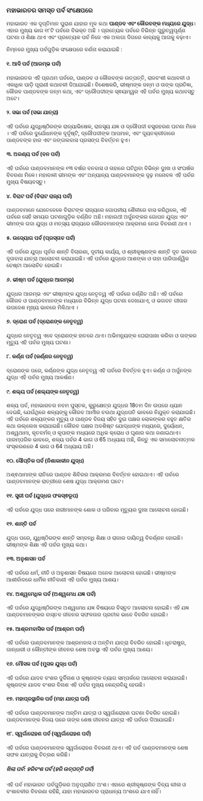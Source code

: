 ### ମହାଭାରତର ସମସ୍ତ ପର୍ବ ସଂକ୍ଷେପରେ 

ମହାଭାରତ ଏକ ଦୃପ୍ତିମାନ ପୁରାଣ ଯାହାର ମୂଳ କଥା **ପାଣ୍ଡବ ଏବଂ କୌରବଙ୍କ ମଧ୍ୟରେ ଯୁଦ୍ଧ**। ଏହାର ମୁଖ୍ୟ ଭାଗ ୧୮ଟି ପର୍ବରେ ବିଭକ୍ତ ଅଛି । ପ୍ରତ୍ୟେକ ପର୍ବରେ ବିଭିନ୍ନ ଗୁରୁତ୍ୱପୂର୍ଣ୍ଣ ଘଟଣା ଓ ଶିକ୍ଷା ଥାଏ ଏବଂ ପ୍ରତ୍ୟେକ ପର୍ବ ନିଜେ ଏକ ଅଲଗା ଦିଗରେ କାବ୍ୟକୁ ଆଗକୁ ବଢ଼ାଏ। 

ନିମ୍ନରେ ମୁଖ୍ୟ ପର୍ବଗୁଡ଼ିକ ସଂକ୍ଷେପରେ ବର୍ଣନା କରାଯାଇଛି :

#### ୧. ଆଦି ପର୍ବ (ଆରମ୍ଭ ପର୍ବ)
ମହାଭାରତର ଏହି ପ୍ରଥମ ପର୍ବରେ, ପାଣ୍ଡବ ଓ କୌରବଙ୍କ ଉତ୍ପତ୍ତି, ରାଜବଂଶୀ କଥାବଳୀ ଓ ଏକାଧିକ ପାଡ଼ି ପୂରାଣୀ କଥାବଳୀ ଦିଆଯାଇଛି। ବିଶେଷକରି, ଭୀଷ୍ମଙ୍କ ଜନ୍ମ ଓ ତାଙ୍କ ପ୍ରତିଜ୍ଞା, କୌରବ ପାଣ୍ଡବଙ୍କ ଜନ୍ମ କଥା, ଏବଂ ଦ୍ରୌପଦୀଙ୍କ ସ୍ଵୟମ୍ୱର ଏହି ପର୍ବର ମୁଖ୍ୟ କଥାବସ୍ତୁ ଅଟେ।

#### ୨. ସଭା ପର୍ବ (ସଭା ଯାତ୍ରା)
ଏହି ପର୍ବରେ ଯୁଦ୍ଧିଷ୍ଠିରଙ୍କ ରାଜ୍ୟାଭିଷେକ, ରାଜସୂୟ ଯଜ୍ଞ ଓ ଦ୍ରୌପଦୀ ବସ୍ତ୍ରହରଣ ଘଟଣା ମିଳେ । ଏହି ପର୍ବରେ ଦୁର୍ଯୋଧନଙ୍କ ଦୂର୍ଦୃଷ୍ଟି, ଦ୍ରୌପଦୀଙ୍କ ଆପମାନ, ଏବଂ ଦ୍ୟୂତକ୍ରୀଡାରେ ପାଣ୍ଡବଙ୍କ ହାର ଏବଂ ଜଙ୍ଗଲବାସ ପ୍ରସଙ୍ଗ ବିବର୍ତ୍ତନ ହୁଏ।

#### ୩. ଅରଣ୍ୟ ପର୍ବ (ବନ ପର୍ବ)
ଏହି ପର୍ବରେ ପାଣ୍ଡବମାନଙ୍କ ୧୩ ବର୍ଷର ବନବାସ ଓ ତାହାରେ ଘଟିଥିବା ବିଭିନ୍ନ ଦୁଃଖ ଓ ସଂଘର୍ଷର ବିବରଣା ମିଳେ। ମହାବାଳୀ ଭୀମଙ୍କ ଏବଂ ଅନ୍ୟାନ୍ୟ ପାଣ୍ଡବମାନଙ୍କ ଦୃଢ଼ ମନୋବଳ ଏହି ପର୍ବର ମୁଖ୍ୟ ବିଷୟବସ୍ତୁ।

#### ୪. ବିରାଟ ପର୍ବ (ବିରାଟ ରାଜ୍ୟ ପର୍ବ)
ପାଣ୍ଡବମାନେ ଯେତେବେଳେ ବିରାଟଙ୍କ ରାଜ୍ୟରେ ଗୋପନୀୟ ଶୈଳୀରେ ବାସ କରିଥିଲେ, ଏହି ପର୍ବରେ ସେହି ସମୟର ଘଟଣାଗୁଡ଼ିକ ବର୍ଣ୍ଣିତ ଅଛି। ମହାରଥୀ ଅର୍ଜୁନଙ୍କର ଗୋପନ ଯୁଦ୍ଧ ଏବଂ ଭୀମଙ୍କ ଗଦା ଯୁଦ୍ଧ ଓ ମତ୍ସ୍ୟ ରାଜ୍ୟରେ କୌରବମାନଙ୍କ ଆକ୍ରମଣ ନେଇ ବିବରଣୀ ଥାଏ ।

#### ୫. ଉଦ୍ୟୋଗ ପର୍ବ (ପ୍ରସ୍ତାବ ପର୍ବ)

ଏହି ପର୍ବରେ ଯୁଦ୍ଧ ପୂର୍ବର ଶାନ୍ତି ବିଚାରଣା, ଦୂତୀୟ କାର୍ଯ୍ୟ, ଓ ଶ୍ରୀକୃଷ୍ଣଙ୍କ ଶାନ୍ତି ଦୂତ ଭାବରେ ଦୂତାବାସ ଯାତ୍ରା ଆଲୋଚନା କରାଯାଇଛି। ଏହି ପର୍ବରେ ଯୁଦ୍ଧର ଆଶଙ୍କା ଓ ତାହା ପାରିପାର୍ଶ୍ୱିକ ଚେଷ୍ଟା ଆଲୋଚିତ ହୋଇଛି।

#### ୬. ଭୀଷ୍ମ ପର୍ବ (ଯୁଦ୍ଧର ଆରମ୍ଭ)
ଯୁଦ୍ଧର ଆରମ୍ଭ ଏବଂ ଭୀଷ୍ମଙ୍କ ଯୁଦ୍ଧ ନେତୃତ୍ୱ ଏହି ପର୍ବରେ ବର୍ଣ୍ଣିତ ଅଛି। ଏହି ପର୍ବରେ କୌରବ ଓ ପାଣ୍ଡବମାନଙ୍କ ମଧ୍ୟରେ ବିଭିନ୍ନ ଯୁଦ୍ଧ ଘଟଣା ଦେଖାଯାଏ, ଓ ଭଗବତ ଗୀତାର ଉପଦେଶ ମୂଖ୍ୟ ଭାବରେ ମିଳିଥାଏ ।

#### ୭. ଦ୍ରୋଣ ପର୍ବ (ଦ୍ରୋଣଙ୍କ ନେତୃତ୍ୱ)
ଯୁଦ୍ଧର ନେତୃତ୍ୱ ଏବେ ଦ୍ରୋଣଙ୍କ ହାତରେ ଥାଏ। ଅଭିମନ୍ୟୁଙ୍କ ଘେରାପାଖା କରିବା ଓ ତାଙ୍କର ମୃତ୍ୟୁ ଏହି ପର୍ବର ମୁଖ୍ୟ ଘଟଣା।

#### ୮. କର୍ଣ୍ଣ ପର୍ବ (କର୍ଣ୍ଣର ନେତୃତ୍ୱ)
ଦ୍ରୋଣଙ୍କ ପରେ, କର୍ଣ୍ଣଙ୍କ ଯୁଦ୍ଧ ନେତୃତ୍ୱ ଏହି ପର୍ବରେ ବିବର୍ତ୍ତନ ହୁଏ। କର୍ଣ୍ଣ ଓ ଅର୍ଜୁନଙ୍କ ଯୁଦ୍ଧ ଏହି ପର୍ବର ମୁଖ୍ୟ ଆକର୍ଷଣ।

#### ୯. ଶଲ୍ୟ ପର୍ବ (ଶଲ୍ୟଙ୍କ ନେତୃତ୍ୱ)
ଶଳ୍ୟ ପର୍ବ, ମହାଭାରତର ନବମ ପୁସ୍ତକ, କୁରୁକ୍ଷେତ୍ର ଯୁଦ୍ଧର 18ତମ ଦିନ ଉପରେ ଧ୍ୟାନ ଦେଇଛି, ଯେଉଁଥିରେ ଶଳ୍ୟଙ୍କୁ କୌରବ ଆର୍ମୀର ଚଉଥା ଯୁଦ୍ଧପତି ଭାବରେ ନିଯୁକ୍ତ କରାଯାଇଛି। ଏହି ପର୍ବରେ ଶଳ୍ୟଙ୍କର ମୃତ୍ୟୁ ଓ ପାଣ୍ଡବ ବିଜୟ ସହିତ ଦୁଇ ପକ୍ଷର ଲୋକଙ୍କର ବହୁତ କ୍ଷତିର କଥା ଉଲ୍ଲେଖ କରାଯାଇଛି। କୌରବ ପକ୍ଷର ଅବଶିଷ୍ଟ ଯୋଦ୍ଧାଙ୍କ ମଧ୍ୟରେ, ଦୁର୍ୟୋଧନ, ଅଶ୍ୱଥାମା, କୃତବର୍ମନ୍ ଓ କୃପାଙ୍କ ମଧ୍ୟରେ ଅଧିକ କ୍ରୋଧ ଓ ଘୃଣାର କଥା ଜଣାଇଥାଏ। ପାରମ୍ପରିକ ଭାବରେ, ଶଳ୍ୟ ପର୍ବର 4 ଭାଗ ଓ 65 ଅଧ୍ୟାୟ ଅଛି, କିନ୍ତୁ ଏକ ସମାଲୋଚନାତ୍ମକ ସଂସ୍କରଣରେ 4 ଭାଗ ଓ 64 ଅଧ୍ୟାୟ ଅଛି।

#### ୧୦. ସୌପ୍ତିକ ପର୍ବ (ନିଶାକାଳୀନ ଯୁଦ୍ଧ)
ଅଶ୍ଵଥାମାଙ୍କ ରାତିରେ ପାଣ୍ଡବ ଶିବିରର ଆକ୍ରମଣ ବିବର୍ତ୍ତନ ହୋଇଥାଏ। ଏହି ପର୍ବରେ ପାଣ୍ଡବମାନଙ୍କ ରାତ୍ରୀରେ ଶେଷ ଯୁଦ୍ଧ ଆକ୍ରମଣ ଘଟେ।

#### ୧୧. ସ୍ତ୍ରୀ ପର୍ବ (ଯୁଦ୍ଧର ଫଳସ୍ଵରୂପ)
ଏହି ପର୍ବରେ ଯୁଦ୍ଧ ପରେ ନାରୀମାନଙ୍କ ଶୋକ ଓ ପରିବାର ମୃତ୍ୟୁର ଦୁଃଖ ଆଲୋଚନା ହୋଇଛି।

#### ୧୨. ଶାନ୍ତି ପର୍ବ
ଯୁଦ୍ଧ ପରେ, ଯୁଧିଷ୍ଠିରଙ୍କ ଶାନ୍ତି ସମ୍ବନ୍ଧି ଶିକ୍ଷା ଓ ରାଜାର ଦାୟିତ୍ୱ ବିବର୍ଣ୍ଣନ ହୋଇଛି। ଭୀଷ୍ମଙ୍କ ଶିକ୍ଷା ଏହି ପର୍ବର ମୁଖ୍ୟ କଥା।

#### ୧୩. ଅନୁଶାସନ ପର୍ବ
ଏହି ପର୍ବରେ ଧର୍ମ, ନୀତି ଓ ଅନୁଶାସନ ବିଷୟରେ ଅନେକ ଆଲୋଚନା ହୋଇଛି। ଭୀଷ୍ମଙ୍କ ଆଶୀର୍ବାଦରେ ଧାର୍ମିକ ନୀତିବାଣୀ ଏହି ପର୍ବର ମୁଖ୍ୟ ଆଶୟ।

#### ୧୪. ଅଶ୍ୱମେଧିକ ପର୍ବ (ଅଶ୍ୱମେଧ ଯଜ୍ଞ ପର୍ବ)
ଏହି ପର୍ବରେ ଯୁଦ୍ଧିଷ୍ଠିରଙ୍କ ଅଶ୍ୱମେଧ ଯଜ୍ଞ ବିଷୟରେ ବିସ୍ତୃତ ଆଲୋଚନା ହୋଇଛି। ଏହି ଯଜ୍ଞ ପାଣ୍ଡବମାନଙ୍କର ବାସ୍ତବ ଜୀବନର ସଫଳତାର ପ୍ରତୀକ ଭାବେ ବିବରିତ ହୋଇଛି।

#### ୧୫. ଆଶ୍ରମବାସିକ ପର୍ବ (ଆଶ୍ରମ ପର୍ବ)
ଏହି ପର୍ବରେ ପାଣ୍ଡବମାନଙ୍କ ଆଶ୍ରମବାସ ଓ ଅନ୍ତିମ ଯାତ୍ରା ବିବରିତ ହୋଇଛି। ଧୃତରାଷ୍ଟ୍ର, ଗାନ୍ଧାରୀ ଓ କୌନ୍ତୀଙ୍କ ଜୀବନର ଶେଷ ଅବସ୍ଥା ଏହି ପର୍ବର ମୁଖ୍ୟ ଆଶୟ।

#### ୧୬. ମୌସଳ ପର୍ବ (ମୁସଳ ଯୁଦ୍ଧ ପର୍ବ)
ଏହି ପର୍ବରେ ଯାଦବ ବଂଶର ଦୁର୍ବିନାଶ ଓ କୃଷ୍ଣଙ୍କ ତ୍ୟାଗ ସମ୍ପର୍କରେ ଆଲୋଚନା କରାଯାଇଛି। କୃଷ୍ଣଙ୍କ ଯାଦବ ବଂଶର ବିନାଶ ଏହି ପର୍ବର ମୁଖ୍ୟ କେନ୍ଦ୍ରବିନ୍ଦୁ ହେଉଛି।

#### ୧୭. ମହାପ୍ରସ୍ଥାନିକ ପର୍ବ (ମହା ଯାତ୍ରା ପର୍ବ)
ଏହି ପର୍ବରେ ପାଣ୍ଡବମାନଙ୍କ ଅନ୍ତିମ ଯାତ୍ରା ଓ ସ୍ୱର୍ଗାରୋହଣ ଘଟଣା ବିବରିତ ହୋଇଛି। ପାଣ୍ଡବମାନଙ୍କ ବିଜୟ ପରେ ତାଙ୍କ ଶେଷ ଜୀବନର ଯାତ୍ରା ଏହି ପର୍ବରେ ଦିଆଯାଇଛି।

#### ୧୮. ସ୍ୱର୍ଗାରୋହଣ ପର୍ବ (ସ୍ୱର୍ଗାରୋହଣ ପର୍ବ)
ଏହି ପର୍ବରେ ପାଣ୍ଡବମାନଙ୍କ ସ୍ୱର୍ଗାରୋହଣ ବିବରଣୀ ଥାଏ। ଏହି ପର୍ବ ପାଣ୍ଡବମାନଙ୍କ ଶେଷ ସଫଳ ଯାତ୍ରାକୁ ଚିତ୍ରଣ କରିଛି।

##### ଖିଲା ପର୍ବ: ହରିବଂଶ ପର୍ବ (ହରି ଉତ୍ପତ୍ତି ପର୍ବ)

ଏହି ପର୍ବ ମହାଭାରତ ପର୍ବଗୁଡ଼ିକର ଅନୁପ୍ରାଣିତ ଅଂଶ। ଏହାରେ ଶ୍ରୀକୃଷ୍ଣଙ୍କ ଦିବ୍ୟ ଲୀଳା ଓ ବଂଶାବଳୀର ବିବରଣା ରହିଛି, ଯାହା ମହାଭାରତର ପ୍ରାଧାନ୍ୟ ଅଂଶରେ ଯାଏ ନାହିଁ।